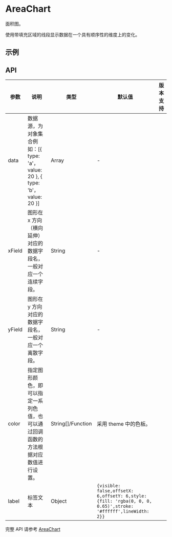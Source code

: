 
<Meta id="AreaChart" title="图表/AreaChart" />

# AreaChart

面积图。

使用带填充区域的线段显示数据在一个具有顺序性的维度上的变化。

## 示例

<Story id="areachart--basic" />

## API

| 参数   | 说明                                                                               | 类型              | 默认值                                                                                                      | 版本支持 |
| ------ | ---------------------------------------------------------------------------------- | ----------------- | ----------------------------------------------------------------------------------------------------------- | -------- |
| data   | 数据源，为对象集合例如：[{ type: 'a'，value: 20 }, { type: 'b'，value: 20 }]       | Array             | -                                                                                                           |          |
| xField | 图形在 x 方向（横向延伸）对应的数据字段名，一般对应一个连续字段。                  | String            | -                                                                                                           |          |
| yField | 图形在 y 方向对应的数据字段名，一般对应一个离散字段。                              | String            | -                                                                                                           |          |
| color  | 指定图形颜色，即可以指定一系列色值，也可以通过回调函数的方法根据对应数值进行设置。 | String[]/Function | 采用 theme 中的色板。                                                                                       |          |
| label  | 标签文本                                                                           | Object            | `{visible: false,offsetX: 6,offsetY: 6,style:{fill: 'rgba(0, 0, 0, 0.65)',stroke: '#ffffff',lineWidth: 2}}` |          |

完整 API 请参考 [AreaChart](https://bizcharts.alibaba-inc.com/product/BizCharts4/category/77/page/118)

